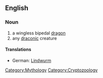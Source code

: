 ==English==
{{wikipedia}}
===Noun===
{{en-noun|lindworms}}
# a wingless bipedal [[dragon]]
# any [[draconic]] creature
====Translations====
*German: [[Lindwurm]] {{m}}

[[Category:Mythology]]
[[Category:Cryptozoology]]